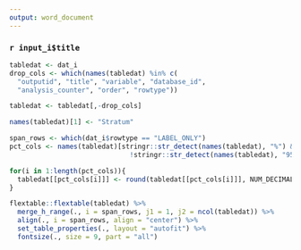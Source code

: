 ```yaml
---
output: word_document
---
```


### `r input_i$title`

```r

tabledat <- dat_i 
drop_cols <- which(names(tabledat) %in% c(
  "outputid", "title", "variable", "database_id", 
  "analysis_counter", "order", "rowtype"))

tabledat <- tabledat[,-drop_cols]

names(tabledat)[1] <- "Stratum"

span_rows <- which(dat_i$rowtype == "LABEL_ONLY") 
pct_cols <- names(tabledat)[stringr::str_detect(names(tabledat), "%") & 
                              !stringr::str_detect(names(tabledat), "95% CI")]

for(i in 1:length(pct_cols)){
  tabledat[[pct_cols[i]]] <- round(tabledat[[pct_cols[i]]], NUM_DECIMAL_DIGITS)
}

flextable::flextable(tabledat) %>% 
  merge_h_range(., i = span_rows, j1 = 1, j2 = ncol(tabledat)) %>% 
  align(., i = span_rows, align = "center") %>% 
  set_table_properties(., layout = "autofit") %>% 
  fontsize(., size = 9, part = "all")

```

\newpage 
